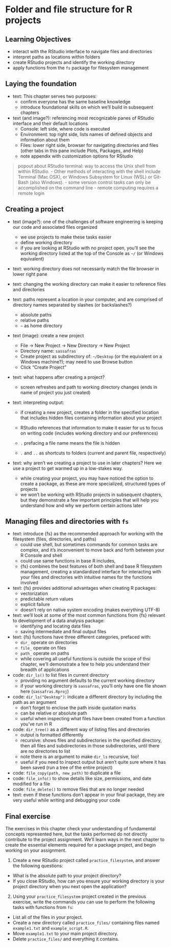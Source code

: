 # Folder and file structure for R projects

## Learning Objectives

* interact with the RStudio interface to navigate files and directories
* interpret paths as locations within folders
* create RStudio projects and identify the working directory
* apply functions from the `fs` package for filesystem management

## Laying the foundation

* text: This chapter serves two purposes:
  * confirm everyone has the same baseline knowledge
  * introduce foundational skills on which we'll build in subsequent chapters

* text (and image?): referencing most recognizable panes of RStudio interface and their default locations
  * Console: left side, where code is executed
  * Environment: top right side, lists names of defined objects and information about them
  * Files: lower right side, browser for navigating directories and files (other tabs in this pane include Plots, Packages, and Help)
  * note appendix with customization options for RStudio

> popout about RStudio terminal: way to access the Unix shell from within RStudio. 
- Other methods of interacting with the shell include Terminal (Mac OSX), or Windows Subsystem for Linux (WSL) or Git-Bash (also Windows).
- some version control tasks can only be accomplished on the command line
- remote computing requires a remote login

## Creating a project

* text (image?): one of the challenges of software engineering is keeping our code and associated files organized
  * we use projects to make these tasks easier
  * define working directory
  * if you are looking at RStudio with no project open, you'll see the working directory listed at the top of the Console as `~/` (or Windows equivalent)

* text: working directory does not necessarily match the file browser in lower right pane
* text: changing the working directory can make it easier to reference files and directories 

* text: paths represent a location in your computer, and are comprised of directory names separated by slashes (or backslashes?)
  * absolute paths
  * relative paths
  * `~` as home directory

* text (image): create a new project
  * File -> New Project -> New Directory -> New Project
  * Directory name: `sassafras`
  * Create project as subdirectory of: `~/Desktop` (or the equivalent on a Windows machine?); may need to use Browse button
  * Click "Create Project"

* text: what happens after creating a project?
  * screen refreshes and path to working directory changes (ends in name of project you just created)
* text: interpreting output:
  * if creating a new project, creates a folder in the specified location that includes hidden files containing information about your project
  * RStudio references that information to make it easier for us to focus on writing code (includes working directory and our preferences)
  
  * `.` prefacing a file name means the file is hidden
  * `.` and `..` as shortcuts to folders (current and parent file, respectively)

* text: why aren't we creating a project to use in later chapters? Here we use a project to get warmed up in a low-stakes way.
  * while creating your project, you may have noticed the option to create a package, as these are more specialized, structured types of projects
  * we won't be working with RStudio projects in subsequent chapters, but they demonstrate a few important principles that will help you understand how and why we perform certain actions later

## Managing files and directories with `fs`

* text: introduce {fs} as the recommended approach for working with the filesystem (files, directories, and paths)
  * could use shell, but sometimes commands for common tasks are complex, and it's inconvenient to move back and forth between your R Console and shell
  * could use same functions in base R includes, 
  * {fs} combines the best features of both shell and base R filesystem management, creating a standardized interface for interacting with your files and directories with intuitive names for the functions involved
* text: {fs} provides additional advantages when creating R packages:
  * vectorization
  * predictable return values
  * explicit failure
  * doesn't rely on native system encoding (makes everything UTF-8)

* text: we'll look at some of the most common functions from {fs} relevant to development of a data analysis package:
  * identifying and locating data files
  * saving intermediate and final output files
* text: {fs} functions have three different categories, prefaced with:
  * `dir_` operate on directories
  * `file_ ` operate on files
  * `path_` operate on paths
  * while covering all useful functions is outside the scope of thsi chapter, we'll demonstrate a few to help you understand their breadth of applications

* code: `dir_ls()` to list files in current directory
  * providing no argument defaults to the current working directory
  * if your working directory is `sassafras`, you'll only have one file shown here (`sassafras.Rproj`)
* code: `dir_ls("Desktop")`: indicate a different directory by including the path as an argument 
  * don't forget to enclose the path inside quotation marks
  * can be relative or absolute path
  * useful when inspecting what files have been created from a function you've run in R
* code: `dir_tree()` as a different way of listing files and directories
  * output is formatted differently
  * recursive: shows files and subdirectories in the specified directory, then all files and subdirectories in those subdirectories, until there are no directories to list
  * note there is an argument to make `dir_ls` recursive, too!
  * useful if you need to inspect output but aren't quite sure where it has been saved (run a tree of the entire project)
* code: `file_copy(path, new_path)` to duplicate a file
* code: `file_info()` to show details like size, permissions, and date modified for a file
* code: `file_delete()` to remove files that are no longer needed
* text: even if these functions don't appear in your final package, they are very useful while writing and debugging your code

## Final exercise {#02-final-exercise}

The exercises in this chapter check your understanding of fundamental concepts represented here,
but the tasks performed do not directly contribute to the project assignment.
We'll learn ways in the next chapter to create the essential elements required for a package project,
and begin working on your assignment.

1. Create a new RStudio project called `practice_filesystem`,
and answer the following questions:
  * What is the absolute path to your project directory?
  * If you close RStudio, how can you ensure your working directory is your project directory when you next open the application?

2. Using your `practice_filesystem` project created in the previous exercise,
write the commands you can use to perform the following tasks with functions from `fs`:
  * List all of the files in your project.
  * Create a new directory called `practice_files/` containing files named `example1.txt` and `example_script.R`.
  * Move `example1.txt` to your main project directory.
  * Delete `practice_files/` and everything it contains.
